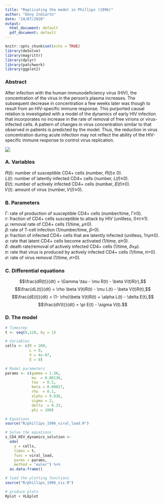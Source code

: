 ```yaml
---
title: "Replicating the model in Phillips (1996)"
author: "Dony Indiarto"
date: "24/07/2020"
output:
  html_document: default
  pdf_document: default
---
```


```r
knitr::opts_chunk$set(echo = TRUE)
library(deSolve)
library(magrittr)
library(dplyr)
library(patchwork)
library(ggplot2)
```

### Abstract

After infection with the human immunodeficiency virus (HIV), the concentration of the virus in the person's plasma increases. The subsequent decrease in concentration a few weeks later was though to result from an HIV-specific immune response. This purported causal relation is investigated with a model of the dynamics of early HIV infection that incorporates no increase in the rate of removal of free virions or virus-infected cells. A pattern of changes in virus concentration similar to that observed in patients is predicted by the model. Thus, the reduction in virus concentration during acute infection may not reflect the ability of the HIV-specific immune response to control virus replication.

![](data/phillips1996.PNG)  

### A. Variables

𝑅(𝑡): number of susceptible CD4+ cells (number, 𝑅(𝑡)≥ 0).  
𝐿(𝑡): number of latently infected CD4+ cells (number, 𝐿(𝑡)≥0).  
𝐸(𝑡): number of actively infected CD4+ cells (number, 𝐸(𝑡)≥0).  
𝑉(𝑡): amount of virus (number, 𝑉(𝑡)≥0).  


### B. Parameters

 Γ: rate of production of susceptible CD4+ cells (number/time, Γ≥0).  
𝜏: fraction of CD4+ cells susceptible to attack by HIV (unitless, 0≤𝜏≤1).  
𝜇: removal rate of CD4+ cells (1/time, 𝜇≥0).  
𝛽: rate of T-cell infection (1/number/time, 𝛽>0).  
𝑝: fraction of infected CD4+ cells that are latently infected (unitless, 1≥𝑝≥0). 𝛼: rate that latent CD4+   cells become activated (1/time, 𝛼≥0).  
𝛿: death rate/removal of actively infected CD4+ cells (1/time, 𝛿≥𝜇).  
𝜋: rate that virus is produced by actively infected CD4+ cells (1/time, 𝜋>0).  
𝜎: rate of virus removal (1/time, 𝜎>0).  

### C. Differential equations

$$\frac{dR(t)}{dt} = \Gamma \tau - \mu R(t) - \beta V(t)R(r),$$
$$\frac{dL(t)}{dt} = \rho \beta V(t)R(t) - \mu L(t) - \beta V(t)R(t),$$
$$\frac{dE(t)}{dt} = (1- \rho)\beta V(t)R(t) + \alpha L(t) - \delta E(t),$$
$$\frac{dV(t)}{dt} = \pi E(t) - \sigma V(t).$$

### D. The model

```r
# Timestep
t <- seq(0,120, by = 1)

# Variables
cells <- c(R = 200, 
           L = 0,
           V = 4e-07, 
           E = 0)

# Model parameters
params <- c(gamma = 1.36, 
            mu  = 0.00136, 
            tau  = 0.2, 
            beta = 0.00027,
            rho  = 0.1, 
            alpha = 0.036, 
            sigma = 2,
            delta  = 0.33,
            phi = 100)

# Equations
source("R/phillips_1996_viral_load.R")

# Solve the equations
s_CD4_HIV_dynamics_solution <-
  ode(
    y = cells,
    times = t,
    func = viral_load,
    parms = params,
    method = "euler") %>%
  as.data.frame()

# load the plotting functions
source("R/phillips_1996_viz.R")

# produce plots
Rplot + VLEplot
```

